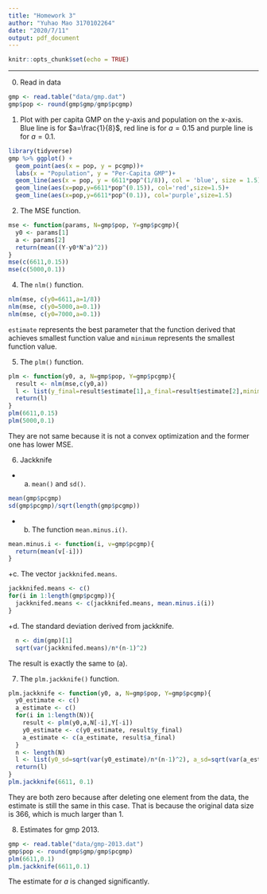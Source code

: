 ```yaml
---
title: "Homework 3"
author: "Yuhao Mao 3170102264"
date: "2020/7/11"
output: pdf_document
---
```


```r
knitr::opts_chunk$set(echo = TRUE)
```

*****
0. Read in data
```r
gmp <- read.table("data/gmp.dat")
gmp$pop <- round(gmp$gmp/gmp$pcgmp)
```

1. Plot with per capita GMP on the y-axis and population on the x-axis. Blue line is for $a=\frac{1}{8}$, red line is for $a=0.15$ and purple line is for $a=0.1$.
```r
library(tidyverse)
gmp %>% ggplot() + 
  geom_point(aes(x = pop, y = pcgmp))+
  labs(x = "Population", y = "Per-Capita GMP")+
  geom_line(aes(x = pop, y = 6611*pop^(1/8)), col = 'blue', size = 1.5)+
  geom_line(aes(x=pop,y=6611*pop^(0.15)), col='red',size=1.5)+
  geom_line(aes(x=pop,y=6611*pop^(0.1)), col='purple',size=1.5)
```

2. The MSE function.
```r
mse <- function(params, N=gmp$pop, Y=gmp$pcgmp){
  y0 <- params[1]
  a <- params[2]
  return(mean((Y-y0*N^a)^2))
}
mse(c(6611,0.15))
mse(c(5000,0.1))
```

4. The `nlm()` function.
```r
nlm(mse, c(y0=6611,a=1/8))
nlm(mse, c(y0=5000,a=0.1))
nlm(mse, c(y0=7000,a=0.1))
```
`estimate` represents the best parameter that the function derived that achieves smallest function value and `minimum` represents the smallest function value.

5. The `plm()` function.
```r
plm <- function(y0, a, N=gmp$pop, Y=gmp$pcgmp){
  result <- nlm(mse,c(y0,a))
  l <- list(y_final=result$estimate[1],a_final=result$estimate[2],minimum=result$minimum)
  return(l)
}
plm(6611,0.15)
plm(5000,0.1)
```
They are not same because it is not a convex optimization and the former one has lower MSE.

6. Jackknife
+ a. `mean()` and `sd()`.
```r
mean(gmp$pcgmp)
sd(gmp$pcgmp)/sqrt(length(gmp$pcgmp))
```
+ b. The function `mean.minus.i()`.
```r
mean.minus.i <- function(i, v=gmp$pcgmp){
  return(mean(v[-i]))
}
```
+c. The vector `jackknifed.means`.
```r
jackknifed.means <- c()
for(i in 1:length(gmp$pcgmp)){
  jackknifed.means <- c(jackknifed.means, mean.minus.i(i))
}
```
+d. The standard deviation derived from jackknife.
```r
  n <- dim(gmp)[1]
  sqrt(var(jackknifed.means)/n*(n-1)^2)
```
The result is exactly the same to (a).

7. The `plm.jackknife()` function.
```r
plm.jackknife <- function(y0, a, N=gmp$pop, Y=gmp$pcgmp){
  y0_estimate <- c()
  a_estimate <- c()
  for(i in 1:length(N)){
    result <- plm(y0,a,N[-i],Y[-i])
    y0_estimate <- c(y0_estimate, result$y_final)
    a_estimate <- c(a_estimate, result$a_final)
  }
  n <- length(N)
  l <- list(y0_sd=sqrt(var(y0_estimate)/n*(n-1)^2), a_sd=sqrt(var(a_estimate)/n*(n-1)^2))
  return(l)
}
plm.jackknife(6611, 0.1)
```
They are both zero because after deleting one element from the data, the estimate is still the same in this case. That is because the original data size is 366, which is much larger than 1.

8. Estimates for gmp 2013.
```r
gmp <- read.table("data/gmp-2013.dat")
gmp$pop <- round(gmp$gmp/gmp$pcgmp)
plm(6611,0.1)
plm.jackknife(6611,0.1)
```
The estimate for $a$ is changed significantly.
